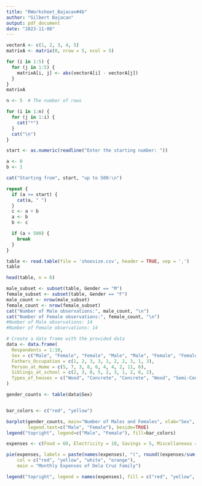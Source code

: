 ```yaml
---
title: "RWorksheet_Bajacan#4b"
author: "Gilbert Bajacan"
output: pdf_document
date: "2023-11-08"
---
```


``` r

vectorA <- c(1, 2, 3, 4, 5)
matrixA <- matrix(0, nrow = 5, ncol = 5)

for (i in 1:5) {
  for (j in 1:5) {
    matrixA[i, j] <- abs(vectorA[i] - vectorA[j])
  }
}
matrixA
```

``` r
n <- 5  # The number of rows

for (i in 1:n) {
  for (j in 1:i) {
    cat("*")
  }
  cat("\n")
}
```
``` r

start <- as.numeric(readline("Enter the starting number: "))

a <- 0
b <- 1

cat("Starting from", start, "up to 500:\n")

repeat {
  if (a >= start) {
    cat(a, " ")
  }
  c <- a + b
  a <- b
  b <- c

  if (a > 500) {
    break
  }
}
```
``` r
table <- read.table(file = 'shoesize.csv', header = TRUE, sep = ',')
table

```

``` r
head(table, n = 6)
```


``` r
male_subset <- subset(table, Gender == "M")
female_subset <- subset(table, Gender == "F")
male_count <- nrow(male_subset)
female_count <- nrow(female_subset)
cat("Number of Male observations:", male_count, "\n")
cat("Number of Female observations:", female_count, "\n")
#Number of Male observations: 14 
#Number of Female observations: 14 
```


``` r
# Create a data frame with the provided data
data <- data.frame(
  Respondents = 1:10,
  Sex = c("Male", "Female", "Female", "Male", "Male", "Female", "Female", "Male", "Female", "Male"),
  Fathers_Occupation = c(1, 2, 3, 3, 1, 2, 2, 3, 1, 3),
  Person_at_Home = c(5, 7, 3, 8, 6, 4, 4, 2, 11, 6),
  Siblings_at_school = c(2, 3, 0, 5, 2, 3, 1, 2, 6, 2),
  Types_of_houses = c("Wood", "Concrete", "Concrete", "Wood", "Semi-Concrete", "Semi-Concrete", "Wood", "Semi-Concrete", "Semi-Concrete", "Concrete")
)

gender_counts <- table(data$Sex)


bar_colors <- c("red", "yellow")

barplot(gender_counts, main="Number of Males and Females", xlab="Sex", ylab="Count", col=bar_colors,
        legend.text=c("Male", "Female"), beside=TRUE)
legend("topright", legend=c("Male", "Female"), fill=bar_colors)

``` 

``` r

expenses <- c(Food = 60, Electricity = 10, Savings = 5, Miscellaneous = 25)

pie(expenses, labels = paste(names(expenses), "(", round((expenses/sum(expenses))*100), "%)"), 
    col = c("red", "yellow", "white", "orange"),
    main = "Monthly Expenses of Dela Cruz Family")

legend("topright", legend = names(expenses), fill = c("red", "yellow", "white", "orange"))

```
